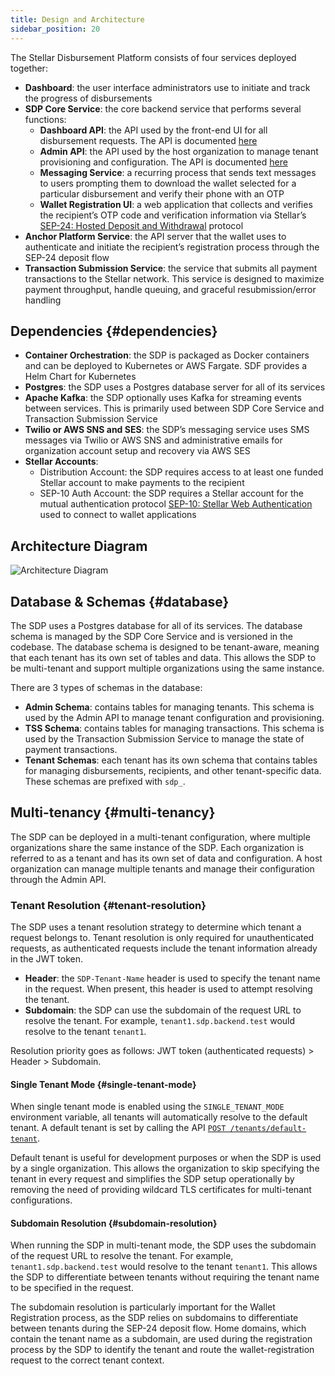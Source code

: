 ```yaml
---
title: Design and Architecture
sidebar_position: 20
---
```


The Stellar Disbursement Platform consists of four services deployed together:

- **Dashboard**: the user interface administrators use to initiate and track the progress of disbursements
- **SDP Core Service**: the core backend service that performs several functions:
  - **Dashboard API**: the API used by the front-end UI for all disbursement requests. The API is documented [here](../api-reference/resources/README.mdx)
  - **Admin API**: the API used by the host organization to manage tenant provisioning and configuration. The API is documented [here](../api-reference/resources/admin/README.mdx)
  - **Messaging Service**: a recurring process that sends text messages to users prompting them to download the wallet selected for a particular disbursement and verify their phone with an OTP
  - **Wallet Registration UI**: a web application that collects and verifies the recipient’s OTP code and verification information via Stellar’s [SEP-24: Hosted Deposit and Withdrawal](https://github.com/stellar/stellar-protocol/blob/master/ecosystem/sep-0024.md) protocol
- **Anchor Platform Service**: the API server that the wallet uses to authenticate and initiate the recipient’s registration process through the SEP-24 deposit flow
- **Transaction Submission Service**: the service that submits all payment transactions to the Stellar network. This service is designed to maximize payment throughput, handle queuing, and graceful resubmission/error handling

## Dependencies {#dependencies}

- **Container Orchestration**: the SDP is packaged as Docker containers and can be deployed to Kubernetes or AWS Fargate. SDF provides a Helm Chart for Kubernetes
- **Postgres**: the SDP uses a Postgres database server for all of its services
- **Apache Kafka**: the SDP optionally uses Kafka for streaming events between services. This is primarily used between SDP Core Service and Transaction Submission Service
- **Twilio or AWS SNS and SES**: the SDP’s messaging service uses SMS messages via Twilio or AWS SNS and administrative emails for organization account setup and recovery via AWS SES
- **Stellar Accounts**:
  - Distribution Account: the SDP requires access to at least one funded Stellar account to make payments to the recipient
  - SEP-10 Auth Account: the SDP requires a Stellar account for the mutual authentication protocol [SEP-10: Stellar Web Authentication](https://github.com/stellar/stellar-protocol/blob/master/ecosystem/sep-0010.md) used to connect to wallet applications

## Architecture Diagram

![Architecture Diagram](/assets/SDP/SDP2.png)

## Database & Schemas {#database}

The SDP uses a Postgres database for all of its services. The database schema is managed by the SDP Core Service and is versioned in the codebase.
The database schema is designed to be tenant-aware, meaning that each tenant has its own set of tables and data. This allows the SDP to be multi-tenant and support multiple organizations using the same instance.

There are 3 types of schemas in the database:

- **Admin Schema**: contains tables for managing tenants. This schema is used by the Admin API to manage tenant configuration and provisioning.
- **TSS Schema**: contains tables for managing transactions. This schema is used by the Transaction Submission Service to manage the state of payment transactions.
- **Tenant Schemas**: each tenant has its own schema that contains tables for managing disbursements, recipients, and other tenant-specific data. These schemas are prefixed with `sdp_`.

## Multi-tenancy {#multi-tenancy}

The SDP can be deployed in a multi-tenant configuration, where multiple organizations share the same instance of the SDP. Each organization is referred to as a tenant and has its own set of data and configuration. A host organization can manage multiple tenants and manage their configuration through the Admin API.

### Tenant Resolution {#tenant-resolution}

The SDP uses a tenant resolution strategy to determine which tenant a request belongs to. Tenant resolution is only required for unauthenticated requests, as authenticated requests include the tenant information already in the JWT token.

- **Header**: the `SDP-Tenant-Name` header is used to specify the tenant name in the request. When present, this header is used to attempt resolving the tenant.
- **Subdomain**: the SDP can use the subdomain of the request URL to resolve the tenant. For example, `tenant1.sdp.backend.test` would resolve to the tenant `tenant1`.

Resolution priority goes as follows: JWT token (authenticated requests) > Header > Subdomain.

#### Single Tenant Mode {#single-tenant-mode}

When single tenant mode is enabled using the `SINGLE_TENANT_MODE` environment variable, all tenants will automatically resolve to the default tenant. A default tenant is set by calling the API [`POST /tenants/default-tenant`](../api-reference/resources/default-tenant).

Default tenant is useful for development purposes or when the SDP is used by a single organization. This allows the organization to skip specifying the tenant in every request and simplifies the SDP setup operationally by removing the need of providing wildcard TLS certificates for multi-tenant configurations.

#### Subdomain Resolution {#subdomain-resolution}

When running the SDP in multi-tenant mode, the SDP uses the subdomain of the request URL to resolve the tenant. For example, `tenant1.sdp.backend.test` would resolve to the tenant `tenant1`. This allows the SDP to differentiate between tenants without requiring the tenant name to be specified in the request.

The subdomain resolution is particularly important for the Wallet Registration process, as the SDP relies on subdomains to differentiate between tenants during the SEP-24 deposit flow. Home domains, which contain the tenant name as a subdomain, are used during the registration process by the SDP to identify the tenant and route the wallet-registration request to the correct tenant context.
